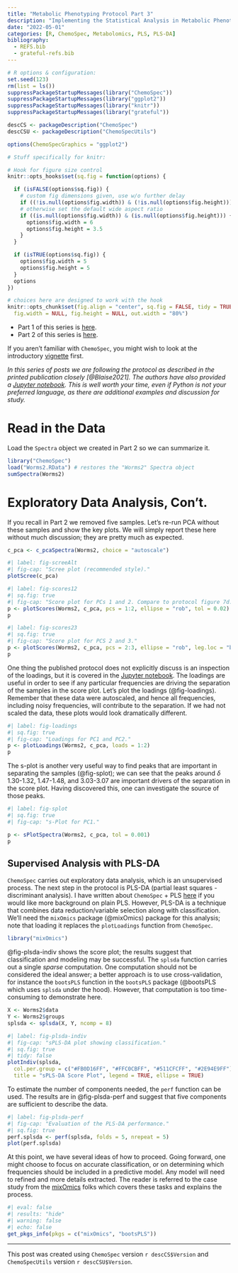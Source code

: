 ```yaml
---
title: "Metabolic Phenotyping Protocol Part 3"
description: "Implementing the Statistical Analysis in Metabolic Phenotyping Protocol of Blaise *et al.*"
date: "2022-05-01"
categories: [R, ChemoSpec, Metabolomics, PLS, PLS-DA]
bibliography:
  - REFS.bib
  - grateful-refs.bib
---
```


```r

# R options & configuration:
set.seed(123)
rm(list = ls())
suppressPackageStartupMessages(library("ChemoSpec"))
suppressPackageStartupMessages(library("ggplot2"))
suppressPackageStartupMessages(library("knitr"))
suppressPackageStartupMessages(library("grateful"))

descCS <- packageDescription("ChemoSpec")
descCSU <- packageDescription("ChemoSpecUtils")

options(ChemoSpecGraphics = "ggplot2")

# Stuff specifically for knitr:

# Hook for figure size control
knitr::opts_hooks$set(sq.fig = function(options) {

  if (isFALSE(options$sq.fig)) {
    # custom fig dimensions given, use w/o further delay
    if ((!is.null(options$fig.width)) & (!is.null(options$fig.height))) return(options)
    # otherwise set the default wide aspect ratio
    if ((is.null(options$fig.width)) & (is.null(options$fig.height))) {
      options$fig.width = 6
      options$fig.height = 3.5
    }
  }

  if (isTRUE(options$sq.fig)) {
    options$fig.width = 5
    options$fig.height = 5
  }
  options
})

# choices here are designed to work with the hook
knitr::opts_chunk$set(fig.align = "center", sq.fig = FALSE, tidy = TRUE,
  fig.width = NULL, fig.height = NULL, out.width = "80%")
```

* Part 1 of this series is [here](https://chemospec.org/posts/2022-02-01-Protocol-Pt1/).
* Part 2 of this series is [here](https://chemospec.org/posts/2022-03-24-Protocol-Pt2/).

If you aren't familiar with `ChemoSpec`, you might wish to look at the introductory [vignette](https://bryanhanson.github.io/ChemoSpec/articles/ChemoSpec.html) first.

*In this series of posts we are following the protocol as described in the printed publication closely [@Blaise2021].  The authors have also provided a [Jupyter notebook](https://github.com/Gscorreia89/chemometrics-tutorials).  This is well worth your time, even if Python is not your preferred language, as there are additional examples and discussion for study.*

# Read in the Data

Load the `Spectra` object we created in Part 2 so we can summarize it.

```r
library("ChemoSpec")
load("Worms2.RData") # restores the "Worms2" Spectra object
sumSpectra(Worms2)
```

# Exploratory Data Analysis, Con't.

If you recall in Part 2 we removed five samples.  Let's re-run PCA without these samples and show the key plots.  We will simply report these here without much discussion; they are pretty much as expected.

```r
c_pca <- c_pcaSpectra(Worms2, choice = "autoscale")
```

```r
#| label: fig-screeAlt
#| fig-cap: "Scree plot (recommended style)."
plotScree(c_pca)
```

```r
#| label: fig-scores12
#| sq.fig: true
#| fig-cap: "Score plot for PCs 1 and 2. Compare to protocol figure 7d."
p <- plotScores(Worms2, c_pca, pcs = 1:2, ellipse = "rob", tol = 0.02)
p
```

```r
#| label: fig-scores23
#| sq.fig: true
#| fig-cap: "Score plot for PCS 2 and 3."
p <- plotScores(Worms2, c_pca, pcs = 2:3, ellipse = "rob", leg.loc = "bottomleft", tol = 0.02)
p
```

One thing the published protocol does not explicitly discuss is an inspection of the loadings, but it is covered in the [Jupyter notebook](https://github.com/Gscorreia89/chemometrics-tutorials).  The loadings are useful in order to see if any particular frequencies are driving the separation of the samples in the score plot. Let's plot the loadings (@fig-loadings). Remember that these data were autoscaled, and hence all frequencies, including noisy frequencies, will contribute to the separation.  If we had not scaled the data, these plots would look dramatically different.

```r
#| label: fig-loadings
#| sq.fig: true
#| fig-cap: "Loadings for PC1 and PC2."
p <- plotLoadings(Worms2, c_pca, loads = 1:2)
p
```

The s-plot is another very useful way to find peaks that are important in separating the samples (@fig-splot); we can see that the peaks around $\delta$ 1.30-1.32, 1.47-1.48, and 3.03-3.07 are important drivers of the separation in the score plot.  Having discovered this, one can investigate the source of those peaks.

```r
#| label: fig-splot
#| sq.fig: true
#| fig-cap: "s-Plot for PC1."

p <- sPlotSpectra(Worms2, c_pca, tol = 0.001)
p
```

## Supervised Analysis with PLS-DA

`ChemoSpec` carries out exploratory data analysis, which is an unsupervised process.  The next step in the protocol is PLS-DA (partial least squares - discriminant analysis). I have written about `ChemoSpec` + PLS [here](https://chemospec.org/posts/2021-02-08-PLS/2021-02-08-PLS.html) if you would like more background on plain PLS. However, PLS-DA is a technique that combines data reduction/variable selection along with classification. We'll need the `mixOmics` package (@mixOmics) package for this analysis; note that loading it replaces the `plotLoadings` function from `ChemoSpec`.

```r
library("mixOmics")
```

@fig-plsda-indiv shows the score plot; the results suggest that classification and modeling may be successful.  The `splsda` function carries out a single *sparse* computation. One computation should not be considered the ideal answer; a better approach is to use cross-validation, for instance the `bootsPLS` function in the `bootsPLS` package (@bootsPLS which uses `splsda` under the hood).  However, that computation is too time-consuming to demonstrate here.


```r
X <- Worms2$data
Y <- Worms2$groups
splsda <- splsda(X, Y, ncomp = 8)
```

```r
#| label: fig-plsda-indiv
#| fig-cap: "sPLS-DA plot showing classification."
#| sq.fig: true
#| tidy: false
plotIndiv(splsda,
  col.per.group = c("#FB0D16FF", "#FFC0CBFF", "#511CFCFF", "#2E94E9FF"),
  title = "sPLS-DA Score Plot", legend = TRUE, ellipse = TRUE)
```

To estimate the number of components needed, the `perf` function can be used. The results are in @fig-plsda-perf and suggest that five components are sufficient to describe the data.

```r
#| label: fig-plsda-perf
#| fig-cap: "Evaluation of the PLS-DA performance."
#| sq.fig: true
perf.splsda <- perf(splsda, folds = 5, nrepeat = 5)
plot(perf.splsda)
```

At this point, we have several ideas of how to proceed.  Going forward, one might choose to focus on accurate classification, or on determining which frequencies should be included in a predictive model.  Any model will need to refined and more details extracted.  The reader is referred to the case study from the [mixOmics](http://mixomics.org/case-studies/splsda-srbct/) folks which covers these tasks and explains the process.

```r
#| eval: false
#| results: "hide"
#| warning: false
#| echo: false
get_pkgs_info(pkgs = c("mixOmics", "bootsPLS"))
```

---

This post was created using `ChemoSpec` version `r descCS$Version` and `ChemoSpecUtils` version `r descCSU$Version`.
